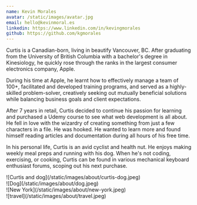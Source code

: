 ```yaml
---
name: Kevin Morales
avatar: /static/images/avatar.jpg
email: hello@kevinmoral.es
linkedin: https://www.linkedin.com/in/kevingmorales
github: https://github.com/kgmorales
---
```


<p>

Curtis is a Canadian-born, living in beautify Vancouver, BC. After graduating from the University of British Columbia with a bachelor's degree in Kinesiology, he quickly rose through the ranks in the largest consumer electronics company, Apple.

During his time at Apple, he learnt how to effectively manage a team of 100+, facilitated and developed training programs, and served as a highly-skilled problem-solver, creatively seeking out mutually beneficial solutions while balancing business goals and client expectations.

After 7 years in retail, Curtis decided to continue his passion for learning and purchased a Udemy course to see what web development is all about. He fell in love with the wizardry of creating something from just a few characters in a file. He was hooked. He wanted to learn more and found himself reading articles and documentation during all hours of his free time.

In his personal life, Curtis is an avid cyclist and health nut. He enjoys making weekly meal preps and running with his dog. When he's not coding, exercising, or cooking, Curtis can be found in various mechanical keyboard enthusiast forums, scoping out his next purchase.

</p>

<div className="-mx-2 flex flex-wrap overflow-hidden xl:-mx-2">
  <div className="my-1 w-full overflow-hidden px-2 xl:my-1 xl:w-1/2 xl:px-2">
    ![Curtis and dog](/static/images/about/curtis-dog.jpeg)
  </div>
  <div className="my-1 w-full overflow-hidden px-2 xl:my-1 xl:w-1/2 xl:px-2">
    ![Dog](/static/images/about/dog.jpeg)
  </div>
  <div className="my-1 w-full overflow-hidden px-2 xl:my-1 xl:w-1/2 xl:px-2">
    ![New York](/static/images/about/new-york.jpeg)
  </div>
  <div className="my-1 w-full overflow-hidden px-2 xl:my-1 xl:w-1/2 xl:px-2">
    ![travel](/static/images/about/travel.jpeg)
  </div>
</div>
